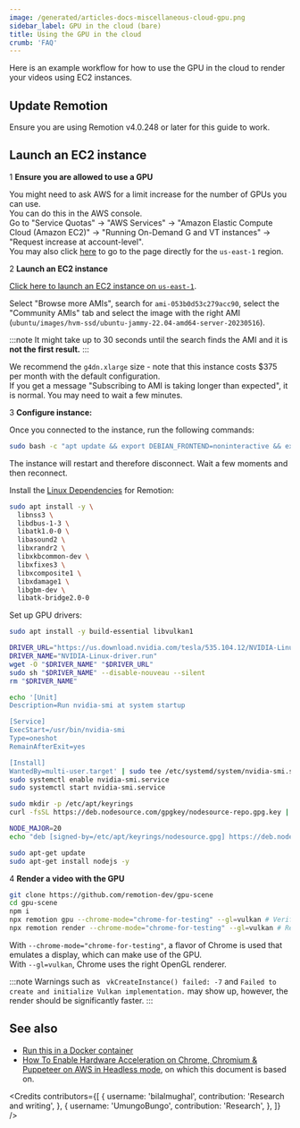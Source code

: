 ```yaml
---
image: /generated/articles-docs-miscellaneous-cloud-gpu.png
sidebar_label: GPU in the cloud (bare)
title: Using the GPU in the cloud
crumb: 'FAQ'
---
```


Here is an example workflow for how to use the GPU in the cloud to render your videos using EC2 instances.

## Update Remotion

Ensure you are using Remotion v4.0.248 or later for this guide to work.

## Launch an EC2 instance

<Step>1</Step> <strong>Ensure you are allowed to use a GPU</strong>

You might need to ask AWS for a limit increase for the number of GPUs you can use.  
You can do this in the AWS console.  
Go to "Service Quotas" -> "AWS Services" -> "Amazon Elastic Compute Cloud (Amazon EC2)" -> "Running On-Demand G and VT instances" -> "Request increase at account-level".  
You may also click [here](https://us-east-1.console.aws.amazon.com/servicequotas/home/services/ec2/quotas/L-DB2E81BA) to go to the page directly for the `us-east-1` region.

<Step>2</Step> <strong>Launch an EC2 instance</strong>

[Click here to launch an EC2 instance on `us-east-1`](https://us-east-1.console.aws.amazon.com/ec2/home?region=us-east-1#LaunchInstances:).

Select "Browse more AMIs", search for `ami-053b0d53c279acc90`, select the "Community AMIs" tab and select the image with the right AMI (`ubuntu/images/hvm-ssd/ubuntu-jammy-22.04-amd64-server-20230516`).

:::note
It might take up to 30 seconds until the search finds the AMI and it is **not the first result.**
:::

We recommend the `g4dn.xlarge` size - note that this instance costs $375 per month with the default configuration.  
If you get a message "Subscribing to AMI is taking longer than expected", it is normal. You may need to wait a few minutes.

<Step>3</Step> <strong>Configure instance:</strong>

Once you connected to the instance, run the following commands:

```bash title="Upgrade the Linux Kernel to v6"
sudo bash -c "apt update && export DEBIAN_FRONTEND=noninteractive && export NEEDRESTART_MODE=a && apt upgrade -y && reboot"
```

The instance will restart and therefore disconnect. Wait a few moments and then reconnect.

Install the [Linux Dependencies](/docs/miscellaneous/linux-dependencies) for Remotion:

```bash title="Install Linux Dependencies"
sudo apt install -y \
  libnss3 \
  libdbus-1-3 \
  libatk1.0-0 \
  libasound2 \
  libxrandr2 \
  libxkbcommon-dev \
  libxfixes3 \
  libxcomposite1 \
  libxdamage1 \
  libgbm-dev \
  libatk-bridge2.0-0
```

Set up GPU drivers:

```bash title="Install libvulkan"
sudo apt install -y build-essential libvulkan1
```

```bash title="Install GPU drivers"
DRIVER_URL="https://us.download.nvidia.com/tesla/535.104.12/NVIDIA-Linux-x86_64-535.104.12.run"
DRIVER_NAME="NVIDIA-Linux-driver.run"
wget -O "$DRIVER_NAME" "$DRIVER_URL"
sudo sh "$DRIVER_NAME" --disable-nouveau --silent
rm "$DRIVER_NAME"
```

```bash title="Configure startup service"
echo '[Unit]
Description=Run nvidia-smi at system startup

[Service]
ExecStart=/usr/bin/nvidia-smi
Type=oneshot
RemainAfterExit=yes

[Install]
WantedBy=multi-user.target' | sudo tee /etc/systemd/system/nvidia-smi.service
sudo systemctl enable nvidia-smi.service
sudo systemctl start nvidia-smi.service
```

```bash title="Install Node.js"
sudo mkdir -p /etc/apt/keyrings
curl -fsSL https://deb.nodesource.com/gpgkey/nodesource-repo.gpg.key | sudo gpg --dearmor -o /etc/apt/keyrings/nodesource.gpg

NODE_MAJOR=20
echo "deb [signed-by=/etc/apt/keyrings/nodesource.gpg] https://deb.nodesource.com/node_$NODE_MAJOR.x nodistro main" | sudo tee /etc/apt/sources.list.d/nodesource.list

sudo apt-get update
sudo apt-get install nodejs -y
```

<p>
  <Step>4</Step> <strong>Render a video with the GPU</strong>
</p>

```bash title="Clone a Remotion GPU demo"
git clone https://github.com/remotion-dev/gpu-scene
cd gpu-scene
npm i
npx remotion gpu --chrome-mode="chrome-for-testing" --gl=vulkan # Verify content is hardware accelerated
npx remotion render --chrome-mode="chrome-for-testing" --gl=vulkan # Render a test video
```

With `--chrome-mode="chrome-for-testing"`, a flavor of Chrome is used that emulates a display, which can make use of the GPU.  
With `--gl=vulkan`, Chrome uses the right OpenGL renderer.

:::note
Warnings such as ` vkCreateInstance() failed: -7` and `Failed to create and initialize Vulkan implementation.` may show up, however, the render should be significantly faster.
:::

## See also

- [Run this in a Docker container](/docs/miscellaneous/cloud-gpu-docker)
- [How To Enable Hardware Acceleration on Chrome, Chromium & Puppeteer on AWS in Headless mode](https://mirzabilal.com/how-to-enable-hardware-acceleration-on-chrome-chromium-puppeteer-on-aws-in-headless-mode), on which this document is based on.

<Credits
  contributors={[
    {
      username: 'bilalmughal',
      contribution: 'Research and writing',
    },
    {
      username: 'UmungoBungo',
      contribution: 'Research',
    },
  ]}
/>
